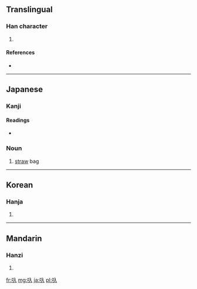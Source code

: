 ==Translingual==

===Han character===
{{Han char|rn=30|rad=口|as=02|sn=5|four=|canj=口人 (RO)}}

# {{defn|Han|sort=口02}}

====References====
* {{Han ref|kx=0174.091|dkj=03267|dj=0386.060|hdz=10570.050|uh=53FA|ud=21498}}

----

==Japanese==

===Kanji===
{{ja-kanji|grade=|rs=口02}}

====Readings====
* {{ja-readings|on=|kun=[[かます]] (kamasu)}}

===Noun===
{{ja-noun|k|hira=かます|rom=kamasu}} 

# [[straw]] bag 

----

==Korean==

===Hanja===
{{ko-hanja|hangeul=입|rv=ip|mr=ip}}

# {{defn|lang=ko|sort=口02}}

----

==Mandarin==

===Hanzi===
{{cmn-hanzi|pin=[[chǐ]] ([[chi3]])|wg=ch'ih<sup>3</sup>}}

# {{defn|lang=cmn|sort=口02}}

[[fr:叺]]
[[mg:叺]]
[[ja:叺]]
[[pl:叺]]